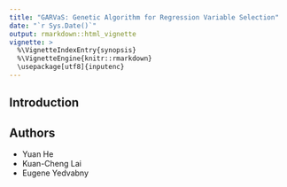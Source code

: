 ```yaml
---
title: "GARVaS: Genetic Algorithm for Regression Variable Selection"
date: "`r Sys.Date()`"
output: rmarkdown::html_vignette
vignette: >
  %\VignetteIndexEntry{synopsis}
  %\VignetteEngine{knitr::rmarkdown}
  \usepackage[utf8]{inputenc}
---
```


## Introduction

## Authors

* Yuan He
* Kuan-Cheng Lai
* Eugene Yedvabny
